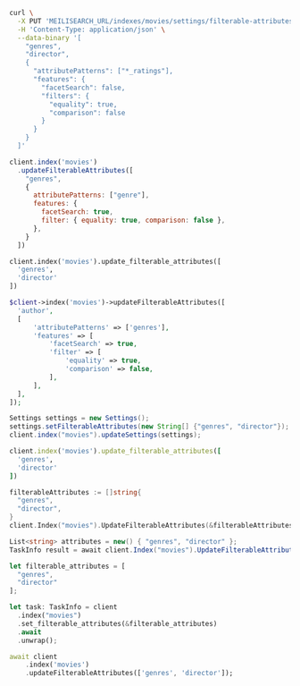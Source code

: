 <CodeGroup>

```bash cURL
curl \
  -X PUT 'MEILISEARCH_URL/indexes/movies/settings/filterable-attributes' \
  -H 'Content-Type: application/json' \
  --data-binary '[
    "genres",
    "director",
    {
      "attributePatterns": ["*_ratings"],
      "features": {
        "facetSearch": false,
        "filters": {
          "equality": true,
          "comparison": false
        }
      }
    }
  ]'
```

```javascript JS
client.index('movies')
  .updateFilterableAttributes([
    "genres",
    {
      attributePatterns: ["genre"],
      features: {
        facetSearch: true,
        filter: { equality: true, comparison: false },
      },
    }
  ])
```

```python Python
client.index('movies').update_filterable_attributes([
  'genres',
  'director'
])
```

```php PHP
$client->index('movies')->updateFilterableAttributes([
  'author',
  [
      'attributePatterns' => ['genres'],
      'features' => [
          'facetSearch' => true,
          'filter' => [
              'equality' => true,
              'comparison' => false,
          ],
      ],
  ],
]);
```

```java Java
Settings settings = new Settings();
settings.setFilterableAttributes(new String[] {"genres", "director"});
client.index("movies").updateSettings(settings);
```

```ruby Ruby
client.index('movies').update_filterable_attributes([
  'genres',
  'director'
])
```

```go Go
filterableAttributes := []string{
  "genres",
  "director",
}
client.Index("movies").UpdateFilterableAttributes(&filterableAttributes)
```

```csharp C#
List<string> attributes = new() { "genres", "director" };
TaskInfo result = await client.Index("movies").UpdateFilterableAttributesAsync(attributes);
```

```rust Rust
let filterable_attributes = [
  "genres",
  "director"
];

let task: TaskInfo = client
  .index("movies")
  .set_filterable_attributes(&filterable_attributes)
  .await
  .unwrap();
```

```dart Dart
await client
    .index('movies')
    .updateFilterableAttributes(['genres', 'director']);
```
</CodeGroup>